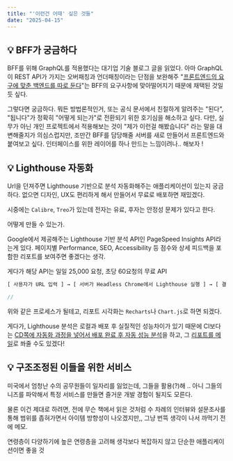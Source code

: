 ```yaml
---
title: "'이런건 어때' 싶은 것들"
date: "2025-04-15"
---
```


## 💡 BFF가 궁금하다

BFF를 위해 GraphQL를 적용했다는 대기업 기술 블로그 글을 읽었다. 아마 GraphQL이 REST API가 가지는 오버패칭과 언더패칭이라는 단점을 보완해주 "<u>프론트엔드의 요구에 맞춘 백엔드를 따로 둔다</u>"는 BFF의 요구사항에 맞아떨어지기 때문에 채택된 것일듯 싶다.

그렇다면 궁금하다. 뭐든 방법론적인거, 또는 공식 문서에서 친절하게 알려주는 "된다", "됩니다"가 정확히 "어떻게 되는가"로 전환되기 위한 호기심을 해소하고 싶다. 다만, 실무가 아닌 개인 프로젝트에서 적용해보는 것이 "제가 이런걸 해봤습니다" 라는 말을 대변해줄지가 의심스럽지만, 조만간 BFF를 담당해줄 서버를 새로 만들어서 프론트엔드와 붙여보고 싶다. 인터페이스를 위한 레이어를 하나 만드는 느낌이려나.. 해보자 !

## 💡 Lighthouse 자동화

Url을 던져주면 Lighthouse 기반으로 분석 자동화해주는 애플리케이션이 있는지 궁금하다. 없으면 디자인, UX도 편리하게 해서 만들어서 무료로 배포하면 재밌겠다.

시중에는 `Calibre`, `Treo`가 있는데 전자는 유료, 후자는 안정성 문제가 있다고 한다.

어떻게 만들 수 있는가.

Google에서 제공해주는 Lighthouse 기반 분석 API인 PageSpeed Insights API라는게 있다. 페이지별 Performance, SEO, Accessibility 등 점수와 상세 피드백을 포함한 리포트를 보여주면 좋겠다는 생각.

게다가 해당 API는 일일 25,000 요청, 초당 60요청의 무료 API

```js
[ 사용자가 URL 입력 ] → [ 서버가 Headless Chrome에서 Lighthouse 실행 ] → [ 결과 분석 및 시각화 ]

//
```

위와 같은 프로세스가 될테고, 리포트 시각화는 `Recharts`나 `Chart.js`로 하면 되겠다.

게다가, Lighthouse 분석은 로컬과 배포 후 실질적인 성능차이가 있기 때문에 CI보다는 <u>CD쪽에 자동화 과정을 넣어서 배포 완료 후 자동 성능 분석</u>을 하고, 그 <u>리포트를 메일</u>로 쏴줄 수도 있겠다!

## 💡 구조조정된 이들을 위한 서비스

미국에서 엄청난 수의 공무원들이 일자리를 잃었는데, 그들을 활용(?)해 .. 아니 그들의 니즈를 파악해서 특정 서비스를 만들면 즐거운 개발 경험이 될지도 모른다.

물론 이건 제대로 하려면, 전에 무슨 책에서 읽은 것처럼 수 차례의 인터뷰와 설문조사를 통해 범위를 좁혀가면서 아이템 방향성이 나오겠지만,, 그냥 번뜩 생각이 나서 까먹기 전에 메모.

연령층이 다양하기에 높은 연령층을 고려해 생각보다 복잡하지 않고 단순한 애플리케이션이면 좋을 것
